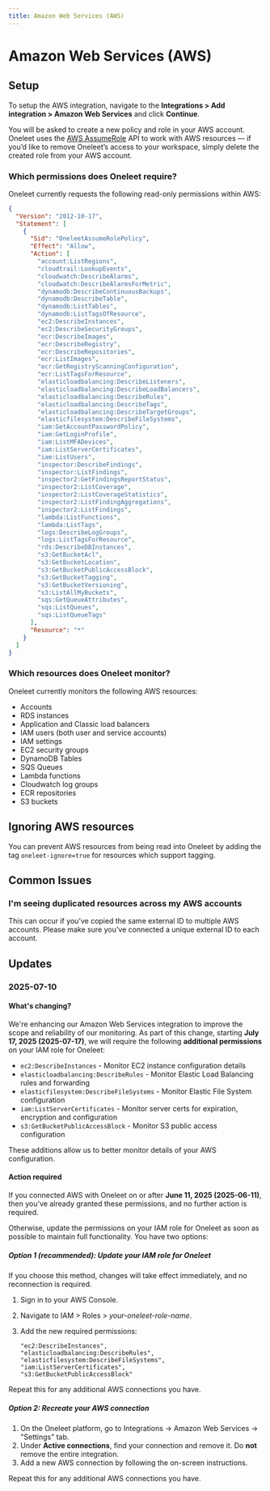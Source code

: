 ```yaml
---
title: Amazon Web Services (AWS)
---
```


# Amazon Web Services (AWS)

## Setup

To setup the AWS integration, navigate to the **Integrations > Add integration > Amazon Web Services** and click **Continue**.

You will be asked to create a new policy and role in your AWS account. Oneleet uses the [AWS AssumeRole](https://docs.aws.amazon.com/STS/latest/APIReference/API_AssumeRole.html) API to work with AWS resources — if you’d like to remove Oneleet’s access to your workspace, simply delete the created role from your AWS account.

### Which permissions does Oneleet require?

Oneleet currently requests the following read-only permissions within AWS:

```json
{
  "Version": "2012-10-17",
  "Statement": [
    {
      "Sid": "OneleetAssumeRolePolicy",
      "Effect": "Allow",
      "Action": [
        "account:ListRegions",
        "cloudtrail:LookupEvents",
        "cloudwatch:DescribeAlarms",
        "cloudwatch:DescribeAlarmsForMetric",
        "dynamodb:DescribeContinuousBackups",
        "dynamodb:DescribeTable",
        "dynamodb:ListTables",
        "dynamodb:ListTagsOfResource",
        "ec2:DescribeInstances",
        "ec2:DescribeSecurityGroups",
        "ecr:DescribeImages",
        "ecr:DescribeRegistry",
        "ecr:DescribeRepositories",
        "ecr:ListImages",
        "ecr:GetRegistryScanningConfiguration",
        "ecr:ListTagsForResource",
        "elasticloadbalancing:DescribeListeners",
        "elasticloadbalancing:DescribeLoadBalancers",
        "elasticloadbalancing:DescribeRules",
        "elasticloadbalancing:DescribeTags",
        "elasticloadbalancing:DescribeTargetGroups",
        "elasticfilesystem:DescribeFileSystems",
        "iam:GetAccountPasswordPolicy",
        "iam:GetLoginProfile",
        "iam:ListMFADevices",
        "iam:ListServerCertificates",
        "iam:ListUsers",
        "inspector:DescribeFindings",
        "inspector:ListFindings",
        "inspector2:GetFindingsReportStatus",
        "inspector2:ListCoverage",
        "inspector2:ListCoverageStatistics",
        "inspector2:ListFindingAggregations",
        "inspector2:ListFindings",
        "lambda:ListFunctions",
        "lambda:ListTags",
        "logs:DescribeLogGroups",
        "logs:ListTagsForResource",
        "rds:DescribeDBInstances",
        "s3:GetBucketAcl",
        "s3:GetBucketLocation",
        "s3:GetBucketPublicAccessBlock",
        "s3:GetBucketTagging",
        "s3:GetBucketVersioning",
        "s3:ListAllMyBuckets",
        "sqs:GetQueueAttributes",
        "sqs:ListQueues",
        "sqs:ListQueueTags"
      ],
      "Resource": "*"
    }
  ]
}
```

### Which resources does Oneleet monitor?

Oneleet currently monitors the following AWS resources:

- Accounts
- RDS instances
- Application and Classic load balancers
- IAM users (both user and service accounts)
- IAM settings
- EC2 security groups
- DynamoDB Tables
- SQS Queues
- Lambda functions
- Cloudwatch log groups
- ECR repositories
- S3 buckets

## Ignoring AWS resources

You can prevent AWS resources from being read into Oneleet by adding the tag `oneleet-ignore=true` for resources which support tagging.

## Common Issues

### I'm seeing duplicated resources across my AWS accounts

This can occur if you’ve copied the same external ID to multiple AWS accounts. Please make sure you’ve connected a unique external ID to each account.

## Updates

### 2025-07-10

#### What's changing?

We're enhancing our Amazon Web Services integration to improve the scope and reliability of our monitoring. As part of this change, starting **July 17, 2025 (2025-07-17)**, we will require the following **additional permissions** on your IAM role for Oneleet:

- `ec2:DescribeInstances` - Monitor EC2 instance configuration details
- `elasticloadbalancing:DescribeRules` - Monitor Elastic Load Balancing rules and forwarding
- `elasticfilesystem:DescribeFileSystems` - Monitor Elastic File System configuration
- `iam:ListServerCertificates` - Monitor server certs for expiration, encryption and configuration
- `s3:GetBucketPublicAccessBlock` - Monitor S3 public access configuration

These additions allow us to better monitor details of your AWS configuration.

#### Action required

If you connected AWS with Oneleet on or after **June 11, 2025 (2025-06-11)**, then you've already granted these permissions, and no further action is required.

Otherwise, update the permissions on your IAM role for Oneleet as soon as possible to maintain full functionality. You have two options:

##### Option 1 (recommended): Update your IAM role for Oneleet

If you choose this method, changes will take effect immediately, and no reconnection is required.

1. Sign in to your AWS Console.
2. Navigate to IAM > Roles > _your-oneleet-role-name_.
3. Add the new required permissions:

   ```
   "ec2:DescribeInstances",
   "elasticloadbalancing:DescribeRules",
   "elasticfilesystem:DescribeFileSystems",
   "iam:ListServerCertificates",
   "s3:GetBucketPublicAccessBlock"
   ```

Repeat this for any additional AWS connections you have.

##### Option 2: Recreate your AWS connection

1. On the Oneleet platform, go to Integrations → Amazon Web Services → "Settings" tab.
2. Under **Active connections**, find your connection and remove it. Do **not** remove the entire integration.
3. Add a new AWS connection by following the on-screen instructions.

Repeat this for any additional AWS connections you have.
